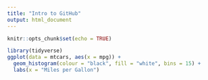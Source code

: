 ```yaml
---
title: "Intro to GitHub"
output: html_document
---
```


```r
knitr::opts_chunk$set(echo = TRUE)
```

```r
library(tidyverse)
ggplot(data = mtcars, aes(x = mpg)) +
  geom_histogram(colour = "black", fill = "white", bins = 15) +
  labs(x = "Miles per Gallon")
```
